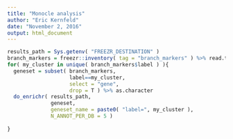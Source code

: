 ```yaml
---
title: "Monocle analysis"
author: "Eric Kernfeld"
date: "November 2, 2016"
output: html_document
---
```



```r
results_path = Sys.getenv( "FREEZR_DESTINATION" )
branch_markers = freezr::inventory( tag = "branch_markers" ) %>% read.table
for( my_cluster in unique( branch_markers$label ) ){
  geneset = subset( branch_markers, 
                    label==my_cluster, 
                    select = "gene", 
                    drop = T ) %>% as.character
  do_enrichr( results_path,
              geneset,
              geneset_name = paste0( "label=", my_cluster ),
              N_ANNOT_PER_DB = 5 )
  
}

```